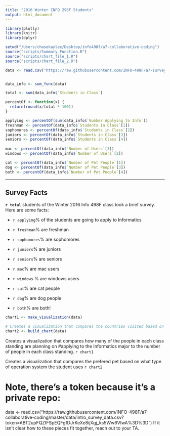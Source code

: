 ```yaml
---
title: "2016 Winter INFO 298F Students"
output: html_document
---
```


```r
library(plotly)
library(knitr)
library(dplyr)

setwd("/Users/chasekaylee/Desktop/info498f/a7-collaborative-coding")
source("scripts/Summary_Function.R")
source("scripts/chart_file_1.R")
source("scripts/chart_file_2.R")

data <- read.csv("https://raw.githubusercontent.com/INFO-498F/a7-survey-data/master/intro_survey_data.csv")


data_info <- sum_func(data)
```

```r
total <- sum(data_info$`Students in Class`)

percentOf <- function(x) {
  return(round(x/total * 100))
}

applying <- percentOf(sum(data_info$`Number Applying to Info`))
freshman <- percentOf(data_info$`Students in Class`[1])
sophomores <- percentOf(data_info$`Students in Class`[2])
juniors <- percentOf(data_info$`Students in Class`[3])
seniors <- percentOf(data_info$`Students in Class`[4])
 
mac <- percentOf(data_info$`Number of Users`[3])
windows <- percentOf(data_info$`Number of Users`[2])

cat <- percentOf(data_info$`Number of Pet People`[1])
dog <- percentOf(data_info$`Number of Pet People`[3])
both <- percentOf(data_info$`Number of Pet People`[4])

```
****

## Survey Facts

**`r total`** students of the Winter 2016 Info 498F class took a brief survey. Here are some facts:

- `r applying`% of the students are going to apply to Informatics
- `r freshman`% are freshman
- `r sophomores`% are sophomores
- `r juniors`% are juniors
- `r seniors`% are seniors

- `r mac`% are mac users
- `r windows` % are windows users

- `r cat`% are cat people
- `r dog`% are dog people
- `r both`% are both!


```r
chart1 <- make_visualization(data)
```

```r

# Creates a visualization that compares the countries visited based on what type of operation system the student uses
chart2 <- build_chart(data)
```

Creates a visualization that compares how many of the people in each class standing are planning on  #applying to the Informatics major to the number of people in each class standing.
`r chart1`


Creates a visualization that compares the prefered pet based on what type of operation system the student uses
`r chart2`



# Note, there's a token because it's a private repo:
data <- read.csv("https://raw.githubusercontent.com/INFO-498F/a7-collaborative-coding/master/data/intro_survey_data.csv?token=ABT2upFQZIFSpEQFgfDJrKeXe8ijXgj_ks5Ww6VIwA%3D%3D")
If it isn't clear how to these pieces fit together, reach out to your TA.